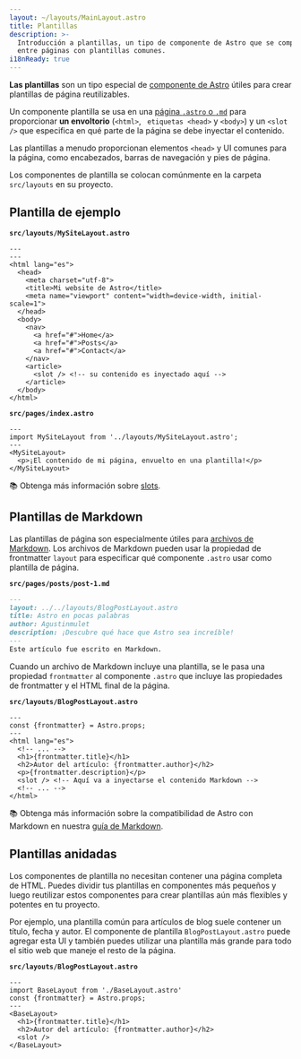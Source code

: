 ```yaml
---
layout: ~/layouts/MainLayout.astro
title: Plantillas
description: >-
  Introducción a plantillas, un tipo de componente de Astro que se comparte
  entre páginas con plantillas comunes.
i18nReady: true
---
```


**Las plantillas** son un tipo especial de [componente de Astro](/es/core-concepts/astro-components/) útiles para crear plantillas de página reutilizables.

Un componente plantilla se usa en una [página `.astro` o `.md`](/es/core-concepts/astro-pages/) para proporcionar **un envoltorio** (`<html>`, ` etiquetas <head>` y `<body>`) y un `<slot />` que especifica en qué parte de la página se debe inyectar el contenido.

Las plantillas a menudo proporcionan elementos `<head>` y  UI comunes para la página, como encabezados, barras de navegación y pies de página.

Los componentes de plantilla se colocan comúnmente en la carpeta `src/layouts` en su proyecto.

## Plantilla de ejemplo

**`src/layouts/MySiteLayout.astro`**

```astro
---
---
<html lang="es">
  <head>
    <meta charset="utf-8">
    <title>Mi website de Astro</title>
    <meta name="viewport" content="width=device-width, initial-scale=1">
  </head>
  <body>
    <nav>
      <a href="#">Home</a>
      <a href="#">Posts</a>
      <a href="#">Contact</a>
    </nav>
    <article>
      <slot /> <!-- su contenido es inyectado aquí -->
    </article>
  </body>
</html>
```

**`src/pages/index.astro`**

```astro {2} /</?MySiteLayout>/
---
import MySiteLayout from '../layouts/MySiteLayout.astro';
---
<MySiteLayout>
  <p>¡El contenido de mi página, envuelto en una plantilla!</p>
</MySiteLayout>
```


📚 Obtenga más información sobre [slots](/es/core-concepts/astro-components/#slots).

## Plantillas de Markdown

Las plantillas de página son especialmente útiles para [archivos de Markdown](/es/guides/markdown-content/#páginas-de-markdown-y-mdx). Los archivos de Markdown pueden usar la propiedad de frontmatter `layout` para especificar qué componente `.astro` usar como plantilla de página.

**`src/pages/posts/post-1.md`**

```markdown {2}
---
layout: ../../layouts/BlogPostLayout.astro
title: Astro en pocas palabras
author: Agustinmulet
description: ¡Descubre qué hace que Astro sea increíble!
---
Este artículo fue escrito en Markdown.
```

Cuando un archivo de Markdown incluye una plantilla, se le pasa una propiedad `frontmatter` al componente `.astro` que incluye las propiedades de frontmatter y el HTML final de la página.

**`src/layouts/BlogPostLayout.astro`**

```astro /frontmatter(?:.\w+)?/
---
const {frontmatter} = Astro.props;
---
<html lang="es">
  <!-- ... -->
  <h1>{frontmatter.title}</h1>
  <h2>Autor del artículo: {frontmatter.author}</h2>
  <p>{frontmatter.description}</p>
  <slot /> <!-- Aquí va a inyectarse el contenido Markdown -->
  <!-- ... -->
</html>
```

📚 Obtenga más información sobre la compatibilidad de Astro con Markdown en nuestra [guía de Markdown](/es/guides/markdown-content/).

## Plantillas anidadas

Los componentes de plantilla no necesitan contener una página completa de HTML. Puedes dividir tus plantillas en componentes más pequeños y luego reutilizar estos componentes para crear plantillas aún más flexibles y potentes en tu proyecto.

Por ejemplo, una plantilla común para artículos de blog suele contener un título, fecha y autor. El componente de plantilla `BlogPostLayout.astro` puede agregar esta UI y también puedes utilizar una plantilla más grande para todo el sitio web que maneje el resto de la página.

**`src/layouts/BlogPostLayout.astro`**

```astro {2} /</?BaseLayout>/
---
import BaseLayout from './BaseLayout.astro'
const {frontmatter} = Astro.props;
---
<BaseLayout>
  <h1>{frontmatter.title}</h1>
  <h2>Autor del artículo: {frontmatter.author}</h2>
  <slot />
</BaseLayout>
```
